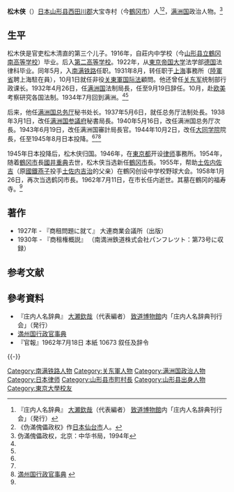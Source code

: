'''松木侠'''（{{bd|1898年|3月9日|1962年|7月11日}}）[[日本|日本]][[山形县|山形县]][[西田川郡|西田川郡]]大宝寺村（今[[鶴冈市|鶴冈市]]）人<ref name=zn>『庄内人名辞典』 [[大瀬欽哉|大瀬欽哉]]（代表編者） [[致道博物館|致道博物館]]内「庄内人名辞典刊行会」（発行）</ref><ref>《伪滿傀儡政权》作[[日本|日本]][[仙台市|仙台市]]人。</ref>，[[满洲国|满洲国]]政治人物。<ref name=wm>伪滿傀儡政权，北京：中华书局，1994年</ref>

==生平==
松木侠是官吏松木清直的第三个儿子。1916年，自莊内中学校（今[[山形县立鶴冈南高等学校|山形县立鶴冈南高等学校]]）毕业。后入[[第二高等学校|第二高等学校]]。1922年，从[[東京大学|東京帝国大学]]法学部[[德国|德国]]法律科毕业。同年5月，入[[南满铁路|南满铁路]]任职。1931年8月，转任职于[[上海市_(中華民國)|上海]]事務所（[[陸軍省|陸軍省]]聘上海駐在員），10月1日就任非役[[关東軍|关東軍]][[国际法|国际法]]顧問。他还曾任[[关东军|关东军]]统制部行政课长。1932年4月26日，任[[满洲国|满洲国]]法制局長，任至9月19日辞任。10月，赴[[欧美|欧美]]考察研究各国法制。1934年7月回到满洲。<ref name=wm/><ref name=zn/>

后来，他任[[满洲国总务厅|满洲国总务厅]]秘书处长。1937年5月6日，就任总务厅法制处長。1938年3月1日，改任[[满洲国参議府|满洲国参議府]]秘書局長。1940年5月16日，改任满洲国总务厅次長。1943年6月19日，改任满洲国審計局長官。1944年10月2日，改任[[大同學院_(滿洲國)|大同学院]]院長，任至1945年8月日本投降。<ref name=wm/><ref name=zn/><ref>[http://homepage1.nifty.com/kitabatake/mansyu.html 満州国行政官事典] {{Wayback|url=http://homepage1.nifty.com/kitabatake/mansyu.html |date=20120315104019 }}</ref>

1945年日本投降后，松木侠归国。1946年，在[[東京都|東京都]]开设[[律师|律师]]事務所。1954年，随着[[鶴冈市|鶴冈市]]長[[國井重典|國井重典]]去世，松木侠当选新任[[鶴冈市|鶴冈市]]長。1955年，帮助[[土佐内佐吉|土佐内佐吉]]（原[[東京養樂多燕子|國鐵燕子]]投手[[土佐内吉治|土佐内吉治]]的父亲）在鶴冈创设中学校野球大会。1958年1月26日，再次当选鹤冈市長。1962年7月11日，在市长任内逝世。其墓在鶴冈的福寿寺。<ref name=zn/>

== 著作 ==
* 1927年 - 『商租問題に就て』 大連商業会議所（出版）
* 1930年 - 『商租権概説』 （南満洲鉄道株式会社パンフレツト：第73号に収録）

==参考文献==
{{reflist}}

== 參考資料 ==
{{refbegin}}
* 『庄内人名辞典』 [[大瀬欽哉|大瀬欽哉]]（代表編者） [[致道博物館|致道博物館]]内「庄内人名辞典刊行会」（発行）
* [http://kitabatake.world.coocan.jp/mansyu.html 満州国行政官事典] {{Wayback|url=http://kitabatake.world.coocan.jp/mansyu.html |date=20200202131345 }}
* 『官報』1962年7月18日 本紙 10673 叙任及辞令 
{{refend}}
{{-}}
{{s-start}}
{{s-gov}}
{{先代次代|[[鶴冈市|旧鶴冈市 第8代 市長]]|1954年 - 1962年|[[国井重典|国井重典]]|[[足達兼一郎|足達兼一郎]]}}
{{s-end}}
{{鶴岡市長}}

{{DEFAULTSORT:Matsuki松木}}
[[Category:南满铁路人物|Category:南满铁路人物]]
[[Category:关东軍人物|Category:关东軍人物]]
[[Category:满洲国政治人物|Category:满洲国政治人物]]
[[Category:日本律师|Category:日本律师]]
[[Category:山形县市町村長|Category:山形县市町村長]]
[[Category:山形县出身人物|Category:山形县出身人物]]
[[Category:東京大學校友|Category:東京大學校友]]